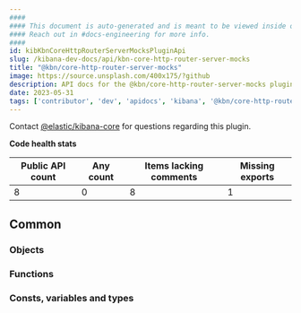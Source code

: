 ```yaml
---
####
#### This document is auto-generated and is meant to be viewed inside our experimental, new docs system.
#### Reach out in #docs-engineering for more info.
####
id: kibKbnCoreHttpRouterServerMocksPluginApi
slug: /kibana-dev-docs/api/kbn-core-http-router-server-mocks
title: "@kbn/core-http-router-server-mocks"
image: https://source.unsplash.com/400x175/?github
description: API docs for the @kbn/core-http-router-server-mocks plugin
date: 2023-05-31
tags: ['contributor', 'dev', 'apidocs', 'kibana', '@kbn/core-http-router-server-mocks']
---
```




Contact [@elastic/kibana-core](https://github.com/orgs/elastic/teams/kibana-core) for questions regarding this plugin.

**Code health stats**

| Public API count  | Any count | Items lacking comments | Missing exports |
|-------------------|-----------|------------------------|-----------------|
| 8 | 0 | 8 | 1 |

## Common

### Objects
<DocDefinitionList data={kbnCoreHttpRouterServerMocksObj.common.objects}/>

### Functions
<DocDefinitionList data={kbnCoreHttpRouterServerMocksObj.common.functions}/>

### Consts, variables and types
<DocDefinitionList data={kbnCoreHttpRouterServerMocksObj.common.misc}/>

